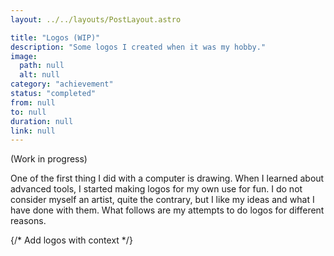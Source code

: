 ```yaml
---
layout: ../../layouts/PostLayout.astro

title: "Logos (WIP)"
description: "Some logos I created when it was my hobby."
image:
  path: null
  alt: null
category: "achievement"
status: "completed"
from: null
to: null
duration: null
link: null
---
```


(Work in progress)

One of the first thing I did with a computer is drawing. When I learned about advanced tools, I started making logos for my own use for fun. I do not consider myself an artist, quite the contrary, but I like my ideas and what I have done with them. What follows are my attempts to do logos for different reasons.

{/* Add logos with context */}
